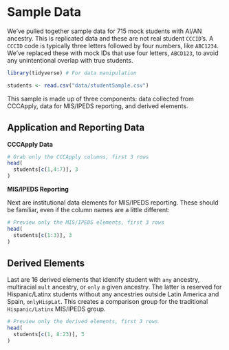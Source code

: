 # Sample Data 

We've pulled together sample data for 715 mock students with AI/AN ancestry. This is replicated data and these are not real student `CCCID`'s. A `CCCID` code is typically three letters followed by four numbers, like `ABC1234`. We've replaced these with mock IDs that use four letters, `ABCD123`, to avoid any unintentional overlap with true students.

```r
library(tidyverse) # For data manipulation

students <- read.csv("data/studentSample.csv")
```

This sample is made up of three components: data collected from CCCApply, data for MIS/IPEDS reporting, and derived elements. 

## Application and Reporting Data

**CCCApply Data** 

```r
# Grab only the CCCApply columns, first 3 rows
head(
  students[c(1,4:7)], 3
)
```


**MIS/IPEDS Reporting**

Next are institutional data elements for MIS/IPEDS reporting. These should be familiar, even if the column names are a little different: 

```r
# Preview only the MIS/IPEDS elements, first 3 rows
head(
  students[c(1:3)], 3
)
```

## Derived Elements

Last are 16 derived elements that identify student with `any` ancestry, multiracial `mult` ancestry, or `only` a given ancestry. The latter is reserved for Hispanic/Latinx students without any ancestries outside Latin America and Spain, `onlyHispLat`. This creates a comparison group for the traditional `Hispanic/Latinx` MIS/IPEDS group.  

```r
# Preview only the derived elements, first 3 rows 
head(
  students[c(1, 8:23)], 3
)
```

